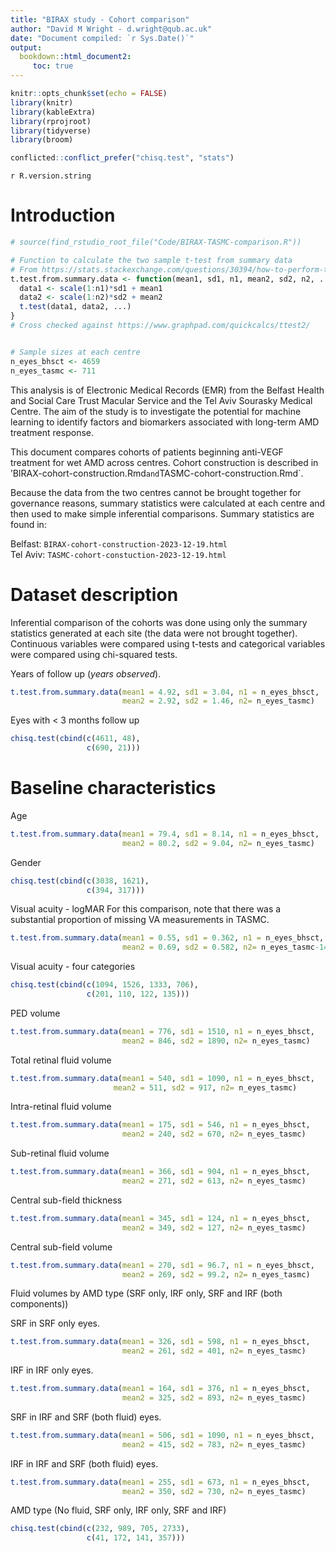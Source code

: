 ```yaml
---
title: "BIRAX study - Cohort comparison"
author: "David M Wright - d.wright@qub.ac.uk"
date: "Document compiled: `r Sys.Date()`"
output: 
  bookdown::html_document2:
     toc: true
---
```


```r
knitr::opts_chunk$set(echo = FALSE)
library(knitr)
library(kableExtra)
library(rprojroot)
library(tidyverse)
library(broom)

conflicted::conflict_prefer("chisq.test", "stats")
```

`r R.version.string`   

# Introduction

```r
# source(find_rstudio_root_file("Code/BIRAX-TASMC-comparison.R"))

# Function to calculate the two sample t-test from summary data
# From https://stats.stackexchange.com/questions/30394/how-to-perform-two-sample-t-tests-in-r-by-inputting-sample-statistics-rather-tha/30450#30450
t.test.from.summary.data <- function(mean1, sd1, n1, mean2, sd2, n2, ...) {
  data1 <- scale(1:n1)*sd1 + mean1
  data2 <- scale(1:n2)*sd2 + mean2
  t.test(data1, data2, ...)
}
# Cross checked against https://www.graphpad.com/quickcalcs/ttest2/


# Sample sizes at each centre
n_eyes_bhsct <- 4659
n_eyes_tasmc <- 711
```

This analysis is of Electronic Medical Records (EMR) from the Belfast Health and Social Care Trust Macular Service and the Tel Aviv Sourasky Medical Centre. The aim of the study is to investigate the potential for machine learning to identify factors and biomarkers associated with long-term AMD treatment response.

This document compares cohorts of patients beginning anti-VEGF treatment for wet AMD across centres. Cohort construction is described in 'BIRAX-cohort-construction.Rmd` and `TASMC-cohort-construction.Rmd`.

Because the data from the two centres cannot be brought together for governance reasons, summary statistics were calculated at each centre and then used to make simple inferential comparisons.
Summary statistics are found in:

Belfast: `BIRAX-cohort-construction-2023-12-19.html`   
Tel Aviv: `TASMC-cohort-constuction-2023-12-19.html`


# Dataset description

Inferential comparison of the cohorts was done using only the summary statistics generated at each site (the data were not brought together). Continuous variables were compared using t-tests and categorical variables were compared using chi-squared tests.

Years of follow up (_years observed_).

```r
t.test.from.summary.data(mean1 = 4.92, sd1 = 3.04, n1 = n_eyes_bhsct,
                         mean2 = 2.92, sd2 = 1.46, n2= n_eyes_tasmc)

```

Eyes with < 3 months follow up

```r
chisq.test(cbind(c(4611, 48), 
                 c(690, 21)))
```



# Baseline characteristics

Age
```r
t.test.from.summary.data(mean1 = 79.4, sd1 = 8.14, n1 = n_eyes_bhsct,
                         mean2 = 80.2, sd2 = 9.04, n2= n_eyes_tasmc)
```


Gender

```r
chisq.test(cbind(c(3038, 1621), 
                 c(394, 317)))
```

Visual acuity - logMAR
For this comparison, note that there was a substantial proportion of missing VA measurements in TASMC.
```r
t.test.from.summary.data(mean1 = 0.55, sd1 = 0.362, n1 = n_eyes_bhsct,
                         mean2 = 0.69, sd2 = 0.582, n2= n_eyes_tasmc-143)
```

Visual acuity - four categories
```r
chisq.test(cbind(c(1094, 1526, 1333, 706), 
                 c(201, 110, 122, 135)))
```
PED volume
```r
t.test.from.summary.data(mean1 = 776, sd1 = 1510, n1 = n_eyes_bhsct,
                         mean2 = 846, sd2 = 1890, n2= n_eyes_tasmc)
```

Total retinal fluid volume
```r
t.test.from.summary.data(mean1 = 540, sd1 = 1090, n1 = n_eyes_bhsct,
                       mean2 = 511, sd2 = 917, n2= n_eyes_tasmc)
```

Intra-retinal fluid volume
```r
t.test.from.summary.data(mean1 = 175, sd1 = 546, n1 = n_eyes_bhsct,
                         mean2 = 240, sd2 = 670, n2= n_eyes_tasmc)
```

Sub-retinal fluid volume
```r
t.test.from.summary.data(mean1 = 366, sd1 = 904, n1 = n_eyes_bhsct,
                         mean2 = 271, sd2 = 613, n2= n_eyes_tasmc)
```

Central sub-field thickness
```r
t.test.from.summary.data(mean1 = 345, sd1 = 124, n1 = n_eyes_bhsct,
                         mean2 = 349, sd2 = 127, n2= n_eyes_tasmc)
```



Central sub-field volume
```r
t.test.from.summary.data(mean1 = 270, sd1 = 96.7, n1 = n_eyes_bhsct,
                         mean2 = 269, sd2 = 99.2, n2= n_eyes_tasmc)
```




Fluid volumes by AMD type (SRF only, IRF only, SRF and IRF (both components))

SRF in SRF only eyes.
```r
t.test.from.summary.data(mean1 = 326, sd1 = 598, n1 = n_eyes_bhsct,
                         mean2 = 261, sd2 = 401, n2= n_eyes_tasmc)
```
IRF in IRF only eyes.
```r
t.test.from.summary.data(mean1 = 164, sd1 = 376, n1 = n_eyes_bhsct,
                         mean2 = 325, sd2 = 893, n2= n_eyes_tasmc)
```


SRF in IRF and SRF (both fluid) eyes.
```r
t.test.from.summary.data(mean1 = 506, sd1 = 1090, n1 = n_eyes_bhsct,
                         mean2 = 415, sd2 = 783, n2= n_eyes_tasmc)
```

IRF in IRF and SRF (both fluid) eyes.

```r
t.test.from.summary.data(mean1 = 255, sd1 = 673, n1 = n_eyes_bhsct,
                         mean2 = 350, sd2 = 730, n2= n_eyes_tasmc)
```

AMD type (No fluid, SRF only, IRF only, SRF and IRF)

```r
chisq.test(cbind(c(232, 989, 705, 2733), 
                 c(41, 172, 141, 357)))
```






